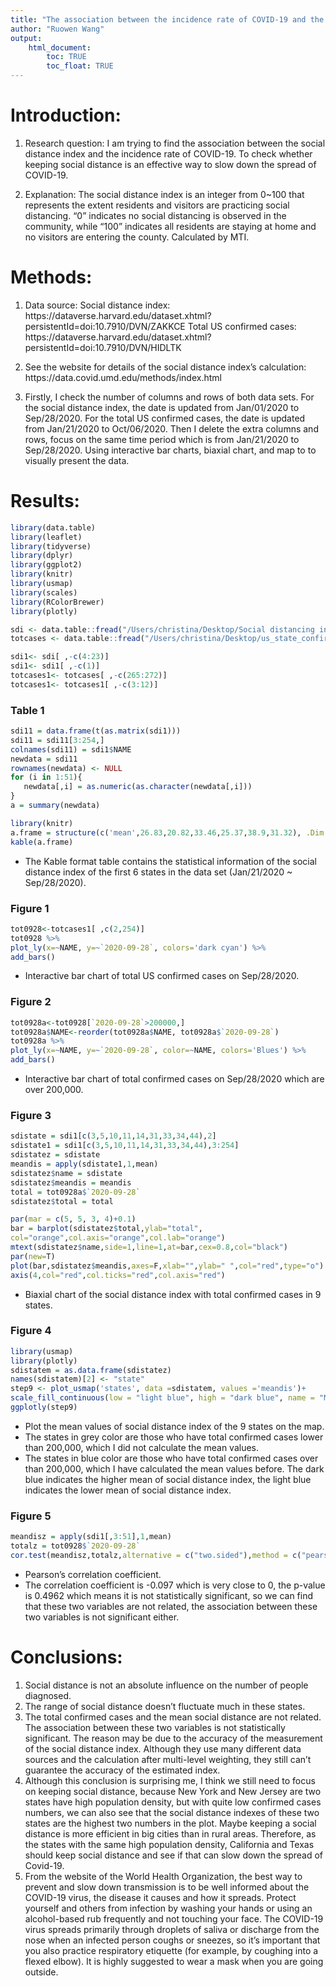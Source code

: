 ```yaml
---
title: "The association between the incidence rate of COVID-19 and the social distance index"
author: "Ruowen Wang"
output: 
    html_document:
        toc: TRUE
        toc_float: TRUE
---
```



# Introduction:

1. Research question: I am trying to find the association between the social distance index and the incidence rate of COVID-19. To check whether keeping social distance is an effective way to slow down the spread of COVID-19.

2. Explanation: The social distance index is an integer from 0~100 that represents the extent residents and visitors are practicing social distancing. "0" indicates no social distancing is observed in the community, while "100" indicates all residents are staying at home and no visitors are entering the county. Calculated by MTI.


# Methods:

1. Data source:
Social distance index: https://dataverse.harvard.edu/dataset.xhtml?persistentId=doi:10.7910/DVN/ZAKKCE
Total US confirmed cases: https://dataverse.harvard.edu/dataset.xhtml?persistentId=doi:10.7910/DVN/HIDLTK

2. See the website for details of the social distance index's calculation: https://data.covid.umd.edu/methods/index.html

3. Firstly, I check the number of columns and rows of both data sets. For the social distance index, the date is updated from Jan/01/2020 to Sep/28/2020. For the total US confirmed cases, the date is updated from Jan/21/2020 to Oct/06/2020. Then I delete the extra columns and rows, focus on the same time period which is from Jan/21/2020 to Sep/28/2020. Using interactive bar charts, biaxial chart, and map to to visually present the data.


# Results: 

```r
library(data.table)
library(leaflet)
library(tidyverse)
library(dplyr)
library(ggplot2)
library(knitr)
library(usmap)
library(scales)
library(RColorBrewer)
library(plotly)
```

```r
sdi <- data.table::fread("/Users/christina/Desktop/Social distancing index_ST.csv")
totcases <- data.table::fread("/Users/christina/Desktop/us_state_confirmed_case.csv")
```

```r
sdi1<- sdi[ ,-c(4:23)]
sdi1<- sdi1[ ,-c(1)]
totcases1<- totcases[ ,-c(265:272)]
totcases1<- totcases1[ ,-c(3:12)]
```


### Table 1  

```r
sdi11 = data.frame(t(as.matrix(sdi1)))
sdi11 = sdi11[3:254,]
colnames(sdi11) = sdi1$NAME
newdata = sdi11
rownames(newdata) <- NULL
for (i in 1:51){
   newdata[,i] = as.numeric(as.character(newdata[,i]))
}
a = summary(newdata)
```

```r
library(knitr)
a.frame = structure(c('mean',26.83,20.82,33.46,25.37,38.9,31.32), .Dim = c(1L, 7L), .Dimnames = list(NULL, c("statistic information","Alabama","Alaska","Arizona","Arkansas","California","Colorado")))
kable(a.frame)
```

- The Kable format table contains the statistical information of the social distance index of the first 6 states in the data set (Jan/21/2020 ~ Sep/28/2020). 

### Figure 1 

```r
tot0928<-totcases1[ ,c(2,254)]
tot0928 %>%
plot_ly(x=~NAME, y=~`2020-09-28`, colors='dark cyan') %>%
add_bars()
```

- Interactive bar chart of total US confirmed cases on Sep/28/2020.

### Figure 2

```r
tot0928a<-tot0928[`2020-09-28`>200000,]
tot0928a$NAME<-reorder(tot0928a$NAME, tot0928a$`2020-09-28`)
tot0928a %>%
plot_ly(x=~NAME, y=~`2020-09-28`, color=~NAME, colors='Blues') %>%
add_bars()
```

- Interactive bar chart of total confirmed cases on Sep/28/2020 which are over 200,000.

### Figure 3 

```r
sdistate = sdi1[c(3,5,10,11,14,31,33,34,44),2]
sdistate1 = sdi1[c(3,5,10,11,14,31,33,34,44),3:254]
sdistatez = sdistate
meandis = apply(sdistate1,1,mean)
sdistatez$name = sdistate
sdistatez$meandis = meandis
total = tot0928a$`2020-09-28`
sdistatez$total = total

par(mar = c(5, 5, 3, 4)+0.1) 
bar = barplot(sdistatez$total,ylab="total",
col="orange",col.axis="orange",col.lab="orange")
mtext(sdistatez$name,side=1,line=1,at=bar,cex=0.8,col="black")
par(new=T)
plot(bar,sdistatez$meandis,axes=F,xlab="",ylab=" ",col="red",type="o")
axis(4,col="red",col.ticks="red",col.axis="red")
```

- Biaxial chart of the social distance index with total confirmed cases in 9 states.

### Figure 4

```r
library(usmap)
library(plotly)
sdistatem = as.data.frame(sdistatez)
names(sdistatem)[2] <- "state"
step9 <- plot_usmap('states', data =sdistatem, values ='meandis')+
scale_fill_continuous(low = "light blue", high = "dark blue", name = "Mean values of SDI", label = scales::comma) + labs(title = "The mean values of social distance index of the 9 states", subtitle = "The 9 states have the total confirmed cases on Sep/28/2020 which are over 200,000.") + theme(legend.position = "right")
ggplotly(step9)
```

- Plot the mean values of social distance index of the 9 states on the map.
- The states in grey color are those who have total confirmed cases lower than 200,000, which I did not calculate the mean values.
- The states in blue color are those who have total confirmed cases over than 200,000, which I have calculated the mean values before. The dark blue indicates the higher mean of social distance index, the light blue indicates the lower mean of social distance index.

### Figure 5 

```r
meandisz = apply(sdi1[,3:51],1,mean)
totalz = tot0928$`2020-09-28`
cor.test(meandisz,totalz,alternative = c("two.sided"),method = c("pearson"),conf.level = 0.95)
```

- Pearson’s correlation coefficient.
- The correlation coefficient is -0.097 which is very close to 0, the p-value is 0.4962 which means it is not statistically significant, so we can find that these two variables are not related, the association between these two variables is not significant either.


# Conclusions:

1. Social distance is not an absolute influence on the number of people diagnosed.
2. The range of social distance doesn't fluctuate much in these states.
3. The total confirmed cases and the mean social distance are not related. The association between these two variables is not statistically significant. The reason may be due to the accuracy of the measurement of the social distance index. Although they use many different data sources and the calculation after multi-level weighting, they still can't guarantee the accuracy of the estimated index. 
4. Although this conclusion is surprising me, I think we still need to focus on keeping social distance, because New York and New Jersey are two states have high population density, but with quite low confirmed cases numbers, we can also see that the social distance indexes of these two states are the highest two numbers in the plot. Maybe keeping a social distance is more efficient in big cities than in rural areas. Therefore, as the states with the same high population density, California and Texas should keep social distance and see if that can slow down the spread of Covid-19.
5. From the website of the World Health Organization, the best way to prevent and slow down transmission is to be well informed about the COVID-19 virus, the disease it causes and how it spreads. Protect yourself and others from infection by washing your hands or using an alcohol-based rub frequently and not touching your face. The COVID-19 virus spreads primarily through droplets of saliva or discharge from the nose when an infected person coughs or sneezes, so it’s important that you also practice respiratory etiquette (for example, by coughing into a flexed elbow). It is highly suggested to wear a mask when you are going outside. 
